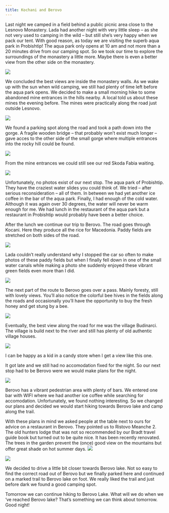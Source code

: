 ```yaml
---
title: Kochani and Berovo
---
```


Last night we camped in a field behind a public picnic area close to the Lesnovo Monastery. Lada had another night with very little sleep – as she not very used to camping in the wild – but still she’s very happy when we pack our tent. With good reason, as today we are visiting the superb aqua park in Probishtip! The aqua park only opens at 10 am and not more than a 20 minutes drive from our camping spot. So we took our time to explore the surroundings of the monastery a little more. Maybe there is even a better view from the other side on the monastery.

<Image
    src='images/DSC_7727.jpg'
    caption='Scouting for the best location to photograph the Lesnovo Monastery and the surroundings of the monastery.'
/>

We concluded the best views are inside the monastery walls. As we wake up with the sun when wild camping, we still had plenty of time left before the aqua park opens. We decided to make a small morning hike to some abandoned mine entrances in the hills nearby. A local told us about these mines the evening before. The mines were practically along the road just outside Lesnovo.

<Image
    src='images/DSC_7731.jpg'
    caption='A path leading to some abandoned mines near Lesnovo and Dreveno in the hill on the left side of this photograph.'
/>

We found a parking spot along the road and took a path down into the gorge. A fragile wooden bridge – that probably won’t exist much longer – gave acces to the other side of the small gorge where multiple entrances into the rocky hill could be found.

<Image
    src='images/DSC_7739.jpg'
    caption='Abandoned mine entrance.'
/>

From the mine entrances we could still see our red Skoda Fabia waiting.

<Image
    src='images/DSC_7741.jpg'
    caption='Can you spot our red Skoda Fabia waiting for our return?'
/>

Unfortunately, no photos exist of our next stop. The aqua park of Probishtip. They have the craziest water slides you could think of. We tried – after serious reconsideration – all of them. In between we had yet another ice coffee in the bar of the aqua park. Finally, I had enough of the cold water. Although it was again over 30 degrees, the water will never be warm enough for me. We had lunch in the restaurant of the aqua park but a restaurant in Probishtip would probably have been a better choice.

After the lunch we continue our trip to Berovo. The road goes through Kocani. Here they produce all the rice for Macedonia. Paddy fields are stretched on both sides of the road.

<Image
    src='images/DSC_7743.jpg'
    caption='A track through paddy fields near Kocani in Republic of Macedonia.'
/>

Lada couldn’t really understand why I stopped the car so often to make photos of these paddy fields but when I finally fell down in one of the small water canals while making a photo she suddenly enjoyed these vibrant green fields even more than I did.

<Image
    src='images/DSC_7761.jpg'
    caption='A paddy field near Kocani.'
/>

The next part of the route to Berovo goes over a pass. Mainly foresty, still with lovely views. You’ll also notice the colorful bee hives in the fields along the roads and occasionally you’ll have the opportunity to buy the fresh honey and get stung by a bee.

<Image
    src='images/DSC_7781.jpg'
    caption='Truck loaded with bee hives in Republic of Macedonia.'
/>

Eventually, the best view along the road for me was the village Budinarci. The village is build next to the river and still has plenty of old authentic village houses.

 

<Image
    src='images/DSC_7784.jpg'
    caption='Traditional village of Budinarci.'
/>

I can be happy as a kid in a candy store when I get a view like this one.

It got late and we still had no accomodation fixed for the night. So our next stop had to be Berovo were we would make plans for the night.

<Image
    src='images/DSC_7793.jpg'
    caption='The pedestrian area in Berovo.'
/>

Berovo has a vibrant pedestrian area with plenty of bars. We entered one bar with WIFI where we had another ice coffee while searching for accomodation. Unfortunately, we found nothing interesting. So we changed our plans and decided we would start hiking towards Berovo lake and camp along the trail.

With these plans in mind we asked people at the table next to ours for advice on a restaurant in Berovo. They pointed us to Ristovo Meanche 2. The old hunters lodge that was not so recommended by our Bradt travel guide book but turned out to be quite nice. It has been recently renovated. The trees in the garden prevent the (once) good view on the mountains but offer great shade on hot summer days.
<Image
    src='images/DSC_7791.jpg'
    caption='An old house and the church of Berovo in the background.'
/>


<Image
    src='images/DSC_7797.jpg'
    caption='Our marmot twilight 2p tent.'
/>

We decided to drive a little bit closer towards Berovo lake. Not so easy to find the correct road out of Berovo but we finally parked here and continued on a marked trail to Berovo lake on foot. We really liked the trail and just before dark we found a good camping spot.

Tomorrow we can continue hiking to Berovo Lake. What will we  do when we ‘ve reached Berovo lake? That’s something we can think about tomorrow. Good night!